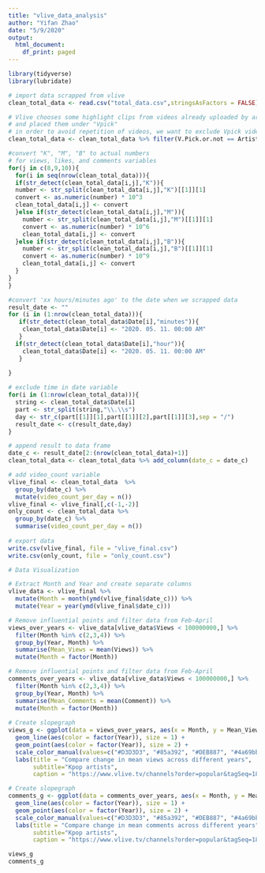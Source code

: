 ```yaml
---
title: "vlive_data_analysis"
author: "Yifan Zhao"
date: "5/9/2020"
output:
  html_document:
    df_print: paged
---
```


```r
library(tidyverse)
library(lubridate)
```


```r
# import data scrapped from vlive
clean_total_data <- read.csv("total_data.csv",stringsAsFactors = FALSE)

# Vlive chooses some highlight clips from videos already uploaded by artists
# and placed them under "Vpick"
# in order to avoid repetition of videos, we want to exclude Vpick videos
clean_total_data <- clean_total_data %>% filter(V.Pick.or.not == Artist)

#convert "K", "M", "B" to actual numbers
# for views, likes, and comments variables
for(j in c(8,9,10)){
  for(i in seq(nrow(clean_total_data))){
  if(str_detect(clean_total_data[i,j],"K")){
  number <- str_split(clean_total_data[i,j],"K")[[1]][1]
  convert <- as.numeric(number) * 10^3
  clean_total_data[i,j] <- convert
  }else if(str_detect(clean_total_data[i,j],"M")){
    number <- str_split(clean_total_data[i,j],"M")[[1]][1]
    convert <- as.numeric(number) * 10^6
    clean_total_data[i,j] <- convert
  }else if(str_detect(clean_total_data[i,j],"B")){
    number <- str_split(clean_total_data[i,j],"B")[[1]][1]
    convert <- as.numeric(number) * 10^9
    clean_total_data[i,j] <- convert
  }
}
}

#convert 'xx hours/minutes ago' to the date when we scrapped data
result_date <- ""
for (i in (1:nrow(clean_total_data))){
   if(str_detect(clean_total_data$Date[i],"minutes")){
    clean_total_data$Date[i] <- "2020. 05. 11. 00:00 AM"
   }
  if(str_detect(clean_total_data$Date[i],"hour")){
    clean_total_data$Date[i] <- "2020. 05. 11. 00:00 AM"
   }
  
}

# exclude time in date variable
for(i in (1:nrow(clean_total_data))){
  string <- clean_total_data$Date[i]
  part <- str_split(string,"\\.\\s")
  day <- str_c(part[[1]][1],part[[1]][2],part[[1]][3],sep = "/")
  result_date <- c(result_date,day)
}

# append result to data frame
date_c <- result_date[2:(nrow(clean_total_data)+1)]
clean_total_data <- clean_total_data %>% add_column(date_c = date_c)

# add video_count variable
vlive_final <- clean_total_data  %>%
  group_by(date_c) %>% 
  mutate(video_count_per_day = n()) 
vlive_final <- vlive_final[,c(-1,-2)]
only_count <- clean_total_data %>%
  group_by(date_c) %>%
  summarise(video_count_per_day = n())
  
# export data
write.csv(vlive_final, file = "vlive_final.csv")  
write.csv(only_count, file = "only_count.csv")
```



```r
# Data Visualization

# Extract Month and Year and create separate columns
vlive_data <- vlive_final %>% 
  mutate(Month = month(ymd(vlive_final$date_c))) %>% 
  mutate(Year = year(ymd(vlive_final$date_c)))

# Remove influential points and filter data from Feb-April
views_over_years <- vlive_data[vlive_data$Views < 100000000,] %>%
  filter(Month %in% c(2,3,4)) %>% 
  group_by(Year, Month) %>% 
  summarise(Mean_Views = mean(Views)) %>% 
  mutate(Month = factor(Month)) 

# Remove influential points and filter data from Feb-April
comments_over_years <- vlive_data[vlive_data$Views < 100000000,] %>%
  filter(Month %in% c(2,3,4)) %>% 
  group_by(Year, Month) %>% 
  summarise(Mean_Comments = mean(Comment)) %>% 
  mutate(Month = factor(Month)) 
  
# Create slopegraph
views_g <- ggplot(data = views_over_years, aes(x = Month, y = Mean_Views, group = Year)) +
  geom_line(aes(color = factor(Year)), size = 1) +
  geom_point(aes(color = factor(Year)), size = 2) +
  scale_color_manual(values=c("#D3D3D3", "#85a392", "#DEB887", "#4a69bb", "red"))+
  labs(title = "Compare change in mean views across different years",
       subtitle="Kpop artists", 
       caption = "https://www.vlive.tv/channels?order=popular&tagSeq=18")

# Create slopegraph
comments_g <- ggplot(data = comments_over_years, aes(x = Month, y = Mean_Comments, group = Year)) +
  geom_line(aes(color = factor(Year)), size = 1) +
  geom_point(aes(color = factor(Year)), size = 2) +
  scale_color_manual(values=c("#D3D3D3", "#85a392", "#DEB887", "#4a69bb", "red"))+
  labs(title = "Compare change in mean comments across different years",
       subtitle="Kpop artists", 
       caption = "https://www.vlive.tv/channels?order=popular&tagSeq=18")

views_g
comments_g
```


